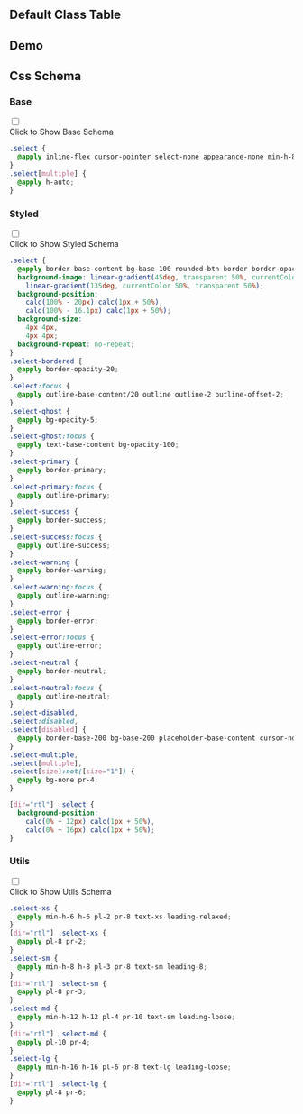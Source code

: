 

## Default Class Table
  
<CssTable name="select" />
  
## Demo
  
<Demo></Demo>
  
## Css Schema


### Base

<div className="collapse">
<input type="checkbox" /> 
<div class="collapse-title px-0">
<span class="btn">Click to Show Base Schema</span>
</div>
<div class="collapse-content"> 

```css
.select {
  @apply inline-flex cursor-pointer select-none appearance-none min-h-8 h-8 pl-3 pr-8 text-sm leading-8;
}
.select[multiple] {
  @apply h-auto;
}

```

</div>
</div>



### Styled

<div className="collapse">
<input type="checkbox" /> 
<div class="collapse-title px-0">
<span class="btn">Click to Show Styled Schema</span>
</div>
<div class="collapse-content"> 

```css
.select {
  @apply border-base-content bg-base-100 rounded-btn border border-opacity-0 pr-10;
  background-image: linear-gradient(45deg, transparent 50%, currentColor 50%),
    linear-gradient(135deg, currentColor 50%, transparent 50%);
  background-position:
    calc(100% - 20px) calc(1px + 50%),
    calc(100% - 16.1px) calc(1px + 50%);
  background-size:
    4px 4px,
    4px 4px;
  background-repeat: no-repeat;
}
.select-bordered {
  @apply border-opacity-20;
}
.select:focus {
  @apply outline-base-content/20 outline outline-2 outline-offset-2;
}
.select-ghost {
  @apply bg-opacity-5;
}
.select-ghost:focus {
  @apply text-base-content bg-opacity-100;
}
.select-primary {
  @apply border-primary;
}
.select-primary:focus {
  @apply outline-primary;
}
.select-success {
  @apply border-success;
}
.select-success:focus {
  @apply outline-success;
}
.select-warning {
  @apply border-warning;
}
.select-warning:focus {
  @apply outline-warning;
}
.select-error {
  @apply border-error;
}
.select-error:focus {
  @apply outline-error;
}
.select-neutral {
  @apply border-neutral;
}
.select-neutral:focus {
  @apply outline-neutral;
}
.select-disabled,
.select:disabled,
.select[disabled] {
  @apply border-base-200 bg-base-200 placeholder-base-content cursor-not-allowed text-opacity-20 placeholder-opacity-20;
}
.select-multiple,
.select[multiple],
.select[size]:not([size="1"]) {
  @apply bg-none pr-4;
}

[dir="rtl"] .select {
  background-position:
    calc(0% + 12px) calc(1px + 50%),
    calc(0% + 16px) calc(1px + 50%);
}

```

</div>
</div>



### Utils

<div className="collapse">
<input type="checkbox" /> 
<div class="collapse-title px-0">
<span class="btn">Click to Show Utils Schema</span>
</div>
<div class="collapse-content"> 

```css
.select-xs {
  @apply min-h-6 h-6 pl-2 pr-8 text-xs leading-relaxed;
}
[dir="rtl"] .select-xs {
  @apply pl-8 pr-2;
}
.select-sm {
  @apply min-h-8 h-8 pl-3 pr-8 text-sm leading-8;
}
[dir="rtl"] .select-sm {
  @apply pl-8 pr-3;
}
.select-md {
  @apply min-h-12 h-12 pl-4 pr-10 text-sm leading-loose;
}
[dir="rtl"] .select-md {
  @apply pl-10 pr-4;
}
.select-lg {
  @apply min-h-16 h-16 pl-6 pr-8 text-lg leading-loose;
}
[dir="rtl"] .select-lg {
  @apply pl-8 pr-6;
}

```

</div>
</div>



